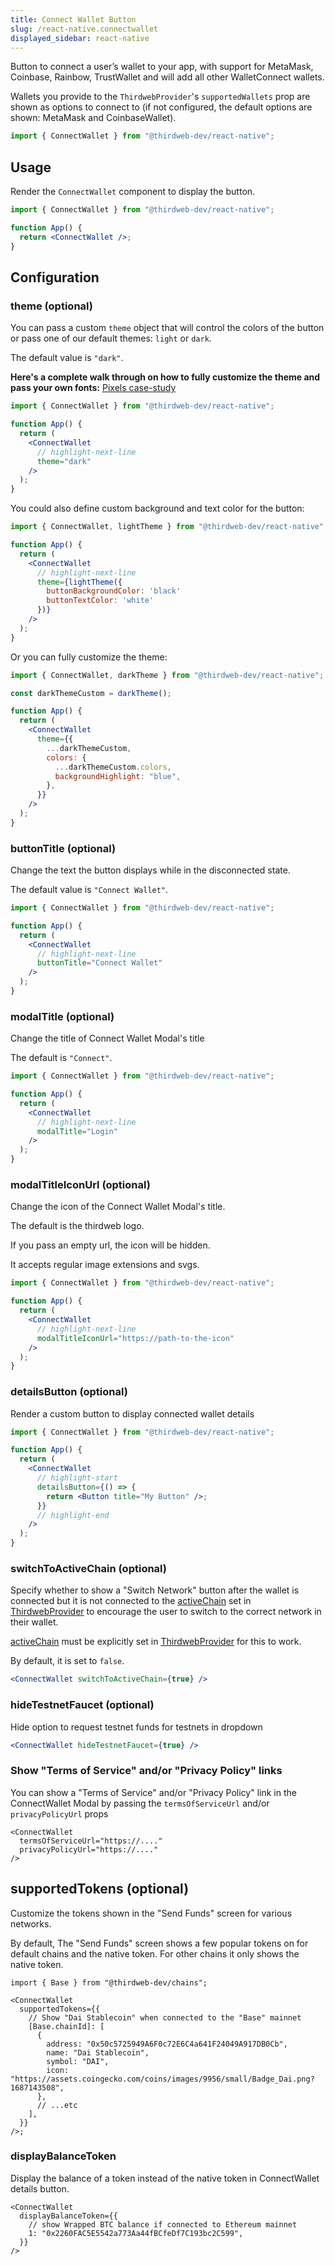 ```yaml
---
title: Connect Wallet Button
slug: /react-native.connectwallet
displayed_sidebar: react-native
---
```



Button to connect a user&rsquo;s wallet to your app, with support for
MetaMask,
Coinbase,
Rainbow,
TrustWallet and will add all other WalletConnect wallets.

Wallets you provide to the `ThirdwebProvider`'s `supportedWallets` prop are shown as options
to connect to (if not configured, the default options are shown: MetaMask and CoinbaseWallet).

```jsx
import { ConnectWallet } from "@thirdweb-dev/react-native";
```

## Usage

Render the `ConnectWallet` component to display the button.

```jsx
import { ConnectWallet } from "@thirdweb-dev/react-native";

function App() {
  return <ConnectWallet />;
}
```

## Configuration

### theme (optional)

You can pass a custom `theme` object that will control the colors of the button
or pass one of our default themes: `light` or `dark`.

The default value is `"dark"`.

**Here's a complete walk through on how to fully customize the theme and pass your own fonts:** [Pixels case-study](https://blog.thirdweb.com/guides/reactnative-sdk-full-theme-customization/)

```jsx
import { ConnectWallet } from "@thirdweb-dev/react-native";

function App() {
  return (
    <ConnectWallet
      // highlight-next-line
      theme="dark"
    />
  );
}
```

You could also define custom background and text color for the button:

```jsx
import { ConnectWallet, lightTheme } from "@thirdweb-dev/react-native";

function App() {
  return (
    <ConnectWallet
      // highlight-next-line
      theme={lightTheme({
        buttonBackgroundColor: 'black'
        buttonTextColor: 'white'
      })}
    />
  );
}
```

Or you can fully customize the theme:

```jsx
import { ConnectWallet, darkTheme } from "@thirdweb-dev/react-native";

const darkThemeCustom = darkTheme();

function App() {
  return (
    <ConnectWallet
      theme={{
        ...darkThemeCustom,
        colors: {
          ...darkThemeCustom.colors,
          backgroundHighlight: "blue",
        },
      }}
    />
  );
}
```

### buttonTitle (optional)

Change the text the button displays while in the disconnected state.

The default value is `"Connect Wallet"`.

```jsx
import { ConnectWallet } from "@thirdweb-dev/react-native";

function App() {
  return (
    <ConnectWallet
      // highlight-next-line
      buttonTitle="Connect Wallet"
    />
  );
}
```

### modalTitle (optional)

Change the title of Connect Wallet Modal's title

The default is `"Connect"`.

```jsx
import { ConnectWallet } from "@thirdweb-dev/react-native";

function App() {
  return (
    <ConnectWallet
      // highlight-next-line
      modalTitle="Login"
    />
  );
}
```

### modalTitleIconUrl (optional)

Change the icon of the Connect Wallet Modal's title.

The default is the thirdweb logo.

If you pass an empty url, the icon will be hidden.

It accepts regular image extensions and svgs.

```jsx
import { ConnectWallet } from "@thirdweb-dev/react-native";

function App() {
  return (
    <ConnectWallet
      // highlight-next-line
      modalTitleIconUrl="https://path-to-the-icon"
    />
  );
}
```

### detailsButton (optional)

Render a custom button to display connected wallet details

```jsx
import { ConnectWallet } from "@thirdweb-dev/react-native";

function App() {
  return (
    <ConnectWallet
      // highlight-start
      detailsButton={() => {
        return <Button title="My Button" />;
      }}
      // highlight-end
    />
  );
}
```

### switchToActiveChain (optional)

Specify whether to show a "Switch Network" button after the wallet is connected but it is not connected to the [activeChain](/react/react.thirdwebprovider#activechain-recommended) set in [ThirdwebProvider](react/react.thirdwebprovider) to encourage the user to switch to the correct network in their wallet.

[activeChain](/react/react.thirdwebprovider#activechain-recommended) must be explicitly set in [ThirdwebProvider](react/react.thirdwebprovider) for this to work.

By default, it is set to `false`.

```jsx
<ConnectWallet switchToActiveChain={true} />
```

### hideTestnetFaucet (optional)

Hide option to request testnet funds for testnets in dropdown

```jsx
<ConnectWallet hideTestnetFaucet={true} />
```

### Show "Terms of Service" and/or "Privacy Policy" links

You can show a "Terms of Service" and/or "Privacy Policy" link in the ConnectWallet Modal by passing the `termsOfServiceUrl` and/or `privacyPolicyUrl` props

```tsx
<ConnectWallet
  termsOfServiceUrl="https://...."
  privacyPolicyUrl="https://...."
/>
```

## supportedTokens (optional)

Customize the tokens shown in the "Send Funds" screen for various networks.

By default, The "Send Funds" screen shows a few popular tokens on for default chains and the native token. For other chains it only shows the native token.

```tsx
import { Base } from "@thirdweb-dev/chains";

<ConnectWallet
  supportedTokens={{
    // Show "Dai Stablecoin" when connected to the "Base" mainnet
    [Base.chainId]: [
      {
        address: "0x50c5725949A6F0c72E6C4a641F24049A917DB0Cb",
        name: "Dai Stablecoin",
        symbol: "DAI",
        icon: "https://assets.coingecko.com/coins/images/9956/small/Badge_Dai.png?1687143508",
      },
      // ...etc
    ],
  }}
/>;
```

### displayBalanceToken

Display the balance of a token instead of the native token in ConnectWallet details button.

```tsx
<ConnectWallet
  displayBalanceToken={{
    // show Wrapped BTC balance if connected to Ethereum mainnet
    1: "0x2260FAC5E5542a773Aa44fBCfeDf7C193bc2C599",
  }}
/>
```
